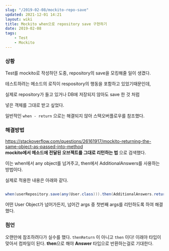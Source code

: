 ```yaml
---
slug: "/2019-02-08/mockito-repo-save"
updated: 2021-12-01 14:21
layout: wiki
title: Mockito when으로 repository save 구현하기
date: 2019-02-08
tags: 
    - Test
    - Mockito
---
```


### 상황 

Test를 mockito로 작성하던 도중, repository의 save을 모킹해줄 일이 생겼다. 

테스트하려는 메소드의 로직이 respository의 행동을 포함하고 있었기때문인데,

실제로 repository가 들고 있거나 DB에 저장되지 않아도 save 한 것 처럼 

넣은 객체를 그대로 받고 싶었다. 

일반적인 `when - return` 으로는 해결되지 않아 스택오버플로우를 참조했다. 


### 해결방법 
https://stackoverflow.com/questions/26161917/mockito-returning-the-same-object-as-passed-into-method  
**mockito에서 메소드에 전달된 오브젝트를 그대로 리턴하는 법** 으로 검색했다. 

이는 when에서 any object를 넘겨주고, then에서 AdditionalAnswers를 사용하는 방법이다. 

실제로 적용한 내용은 아래와 같다. 


```java

when(userRepository.save(any(User.class))).then(AdditionalAnswers.returnFirstArg());
```

어떤 User Object가 넘어가든지, 넘어간 args 중 첫번째 args를 리턴하도록 하여 해결했다. 

### 첨언 
오랜만에 참조하려다가 실수를 했다. `thenReturn` 이 아니고 `then` 이다! 이래야 타입이 맞아서 컴파일이 된다. **then**으로 해야 **Answer** 타입으로 반환하는걸로 기대한다. 
